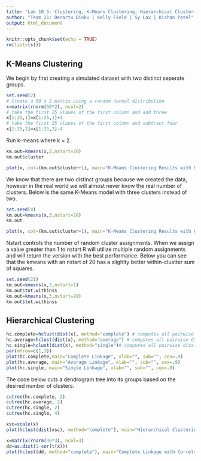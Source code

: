 ---
title: "Lab 10.5: Clustering, K-Means Clustering, Hierarchical Clustering"
author: "Team 21: Derartu Dinku | Kelly Field | Sy Lax | Kishan Patel"
output: html_document
---

```{r setup, include=FALSE}
knitr::opts_chunk$set(echo = TRUE)
rm(list=ls())

```



## K-Means Clustering

We begin by first creating a simulated dataset with two distinct seperate groups.

```{r}
set.seed(2)
# Create a 50 x 2 matrix using a random normal distribution
x=matrix(rnorm(50*2), ncol=2) 
# take the first 25 vlaues of the first column and add three 
x[1:25,1]=x[1:25,1]+3
# take the first 25 vlaues of the first column and subtract four
x[1:25,2]=x[1:25,2]-4

```

Run k-means where k = 2.

```{r }
km.out=kmeans(x,2,nstart=20)
km.out$cluster

```

```{r }
plot(x, col=(km.out$cluster+1), main="K-Means Clustering Results with K=2", xlab="", ylab="", pch=20, cex=2)

```

We know that there are two distinct groups because we created the data, however in the real world we will almost never know the real number of clusters. Below is the same K-Means model with three clusters instead of two.

```{r}
set.seed(4)
km.out=kmeans(x,3,nstart=20)
km.out
```

``` {r}
plot(x, col=(km.out$cluster+1), main="K-Means Clustering Results with K=3", xlab="", ylab="", pch=20, cex=2)
```


Nstart controls the number of random cluster assignments. When we assign a value greater than 1 to nstart R will utilize multiple random assignments and will return the version with the best performance. Below you can see that the kmeans with an nstart of 20 has a slighlty better within-clustter sum of squares.

```{r}
set.seed(21)
km.out=kmeans(x,3,nstart=1)
km.out$tot.withinss
km.out=kmeans(x,3,nstart=20)
km.out$tot.withinss
```






## Hierarchical Clustering

```{r}
hc.complete=hclust(dist(x), method="complete") # computes all pairwise dissimilarities and records the largest 
hc.average=hclust(dist(x), method="average") # computes all pairwise dissimilarities and records the average 
hc.single=hclust(dist(x), method="single")# computes all pairwise dissimilarities and records the smallest
par(mfrow=c(1,3))
plot(hc.complete,main="Complete Linkage", xlab="", sub="", cex=.9)
plot(hc.average, main="Average Linkage", xlab="", sub="", cex=.9)
plot(hc.single, main="Single Linkage", xlab="", sub="", cex=.9)

```

The code below cuts a dendrogram tree into its groups based on the desired number of clusters.
```{r}
cutree(hc.complete, 2)
cutree(hc.average, 2)
cutree(hc.single, 2)
cutree(hc.single, 4)
```
```{r}
xsc=scale(x)
plot(hclust(dist(xsc), method="complete"), main="Hierarchical Clustering with Scaled Features")


```

```{r}
x=matrix(rnorm(30*3), ncol=3)
dd=as.dist(1-cor(t(x)))
plot(hclust(dd, method="complete"), main="Complete Linkage with Correlation-Based Distance", xlab="", sub="")

```
